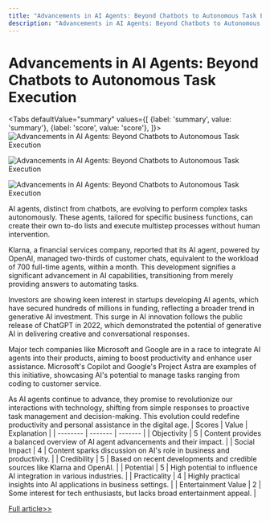 ```yaml
---
title: "Advancements in AI Agents: Beyond Chatbots to Autonomous Task Execution"
description: "Advancements in AI Agents: Beyond Chatbots to Autonomous Task Execution"
---
```



# Advancements in AI Agents: Beyond Chatbots to Autonomous Task Execution


<Tabs
	defaultValue="summary"
	values={[
	{label: 'summary', value: 'summary'},
	{label: 'score', value: 'score'},
]}>
<TabItem value="summary">
<img
  src="https://image.informedainews.com/2024/06/08/AI-g5c-1717825094-0.jpg"
  alt="Advancements in AI Agents: Beyond Chatbots to Autonomous Task Execution"
/>

<img
  src="https://image.informedainews.com/2024/06/08/AI-a2r-1717825094-1.jpg"
  alt="Advancements in AI Agents: Beyond Chatbots to Autonomous Task Execution"
/>

<img
  src="https://image.informedainews.com/2024/06/08/AI-Zvv-1717825094-2.jpg"
  alt="Advancements in AI Agents: Beyond Chatbots to Autonomous Task Execution"
/>



AI agents, distinct from chatbots, are evolving to perform complex tasks autonomously. These agents, tailored for specific business functions, can create their own to-do lists and execute multistep processes without human intervention.

Klarna, a financial services company, reported that its AI agent, powered by OpenAI, managed two-thirds of customer chats, equivalent to the workload of 700 full-time agents, within a month. This development signifies a significant advancement in AI capabilities, transitioning from merely providing answers to automating tasks.

Investors are showing keen interest in startups developing AI agents, which have secured hundreds of millions in funding, reflecting a broader trend in generative AI investment. This surge in AI innovation follows the public release of ChatGPT in 2022, which demonstrated the potential of generative AI in delivering creative and conversational responses.

Major tech companies like Microsoft and Google are in a race to integrate AI agents into their products, aiming to boost productivity and enhance user assistance. Microsoft's Copilot and Google's Project Astra are examples of this initiative, showcasing AI's potential to manage tasks ranging from coding to customer service.

As AI agents continue to advance, they promise to revolutionize our interactions with technology, shifting from simple responses to proactive task management and decision-making. This evolution could redefine productivity and personal assistance in the digital age.
</TabItem>
<TabItem value="score">
	| Scores     | Value   | Explanation |
	| -------- | ------- | ------- |
	| Objectivity  | 5    | Content provides a balanced overview of AI agent advancements and their impact.    |
	| Social Impact | 4     | Content sparks discussion on AI's role in business and productivity.    |
	| Credibility    | 5    | Based on recent developments and credible sources like Klarna and OpenAI.    |
	| Potential    | 5    | High potential to influence AI integration in various industries.    |
	| Practicality    | 4    | Highly practical insights into AI applications in business settings.    |
	| Entertainment Value    | 2    | Some interest for tech enthusiasts, but lacks broad entertainment appeal.    |
</TabItem>
</Tabs>

[Full article>>](https://www.cnbc.com/2024/06/07/after-chatgpt-and-the-rise-of-chatbots-investors-pour-into-ai-agents.html)
